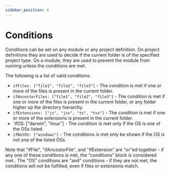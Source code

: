 ```yaml
---
sidebar_position: 4
---
```


# Conditions

Conditions can be set on any module or any project definition.  On project definitions they are used to decide if the current folder is of the specified project type.  On a module, they are used to prevent the module from running unless the conditions are met.

The following is a list of valid conditions:

- `ifFiles: ["file1", "file2", "file3"]` - The condition is met if one or more of the files is present in the current folder.
- `ifAncestorFiles: ["file1", "file2", "file3"]` - The condition is met if one or more of the files is present in the current folder, or any folder higher up the directory hierarchy.
- `ifExtensions: ["js", "jsx", "ts", "tsx"]` - The condition is met if one or more of the extensions is present in the current folder.
- `ifOS: ["darwin", "linux"] - The condition is met only if the OS is one of the OSs listed.
- `ifNotOS: ["windows"]` - The conditions is met only be shown if the OS is not one of the listed OSs.

Note that "ifFile", "ifAncestorFile", and "ifExtension" are "or"ed together - if any one of these conditions is met, the "conditions" block is considered met.. The "OS" conditions are "and" conditions - if they are not met, the conditions will not be fulfilled, even if files or extensions match.
